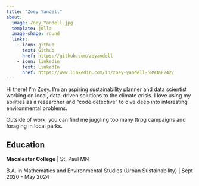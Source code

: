 ```yaml
---
title: "Zoey Yandell"
about:
  image: Zoey_Yandell.jpg
  template: jolla
  image-shape: round
  links:
    - icon: github
      text: Github
      href: https://github.com/zeyandell
    - icon: linkedin
      text: LinkedIn
      href: https://www.linkedin.com/in/zoey-yandell-5893a8242/
---
```


<!-- This content appears above the formatted about page content. -->

::: {#intro-heading}
Hi there! I'm Zoey. I'm an aspiring sustainability planner and data scientist working on local, data-driven solutions to the climate crisis. I love using my abilities as a researcher and "code detective" to dive deep into interesting environmental problems.

Outside of work, you can find me juggling too many ttrpg campaigns and foraging in local parks.

## Education

**Macalester College** \| St. Paul MN

B.A. in Mathematics and Environmental Studies (Urban Sustainability) \| Sept 2020 - May 2024
:::

<!-- This content appears below the formatted about page content. -->
